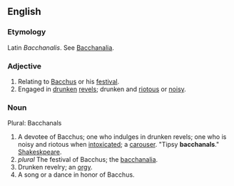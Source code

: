 ==English==

===Etymology===
Latin ''Bacchanalis''. See [[Bacchanalia]].

===Adjective===
#Relating to [[Bacchus]] or his [[festival]].
#Engaged in [[drunken]] [[revel]]s; drunken and [[riotous]] or [[noisy]].

===Noun===
Plural: Bacchanals

#A devotee of Bacchus; one who indulges in drunken revels; one who is noisy and riotous when [[intoxicate]]d; a [[carouser]]. "Tipsy '''bacchanals'''." [[Shakeskpeare]].
#''plural'' The festival of Bacchus; the [[bacchanalia]].
#Drunken revelry; an [[orgy]].
#A song or a dance in honor of Bacchus.